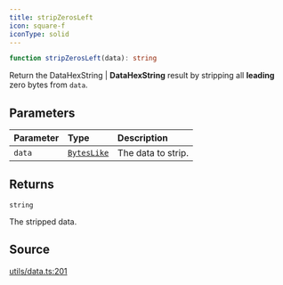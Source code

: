 ```yaml
---
title: stripZerosLeft
icon: square-f
iconType: solid
---
```


```ts
function stripZerosLeft(data): string
```

Return the DataHexString | **DataHexString** result by stripping all **leading** zero bytes from `data`.

## Parameters

| Parameter | Type | Description |
| :------ | :------ | :------ |
| `data` | [`BytesLike`](/sdk/content/type-aliases/BytesLike) | The data to strip. |

## Returns

`string`

The stripped data.

## Source

[utils/data.ts:201](https://github.com/dominant-strategies/quais.js/blob/265429340b9a59debf8c98d9d1d84e14225d65d8/src/utils/data.ts#L201)
